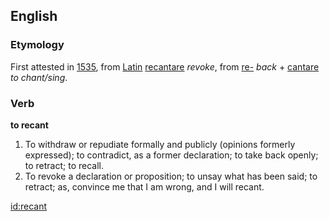 ==English==
===Etymology===
First attested in [[w:1535|1535]], from [[Latin]] [[recantare]] ''revoke'', from [[re-]] ''back'' + [[cantare]] ''to chant/sing''.

===Verb===

'''to recant'''

#To withdraw or repudiate formally and publicly (opinions formerly expressed); to contradict, as a former declaration; to take back openly; to retract; to recall.
#To revoke a declaration or proposition; to unsay what has been said; to retract; as, convince me that I am wrong, and I will recant.

[[id:recant]]